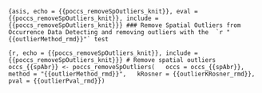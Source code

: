 ```{asis, echo = {{poccs_removeSpOutliers_knit}}, eval = {{poccs_removeSpOutliers_knit}}, include = {{poccs_removeSpOutliers_knit}}}
### Remove Spatial Outliers from Occurrence Data
Detecting and removing outliers with the  `r "{{outlierMethod_rmd}}"` test
```

```{r, echo = {{poccs_removeSpOutliers_knit}}, include = {{poccs_removeSpOutliers_knit}}}
# Remove spatial outliers
occs_{{spAbr}} <- poccs_removeSpOutliers(
  occs = occs_{{spAbr}}, 
  method = "{{outlierMethod_rmd}}",
  kRosner = {{outlierKRosner_rmd}},
  pval = {{outlierPval_rmd}})
```
